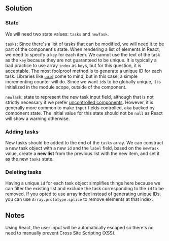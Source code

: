 ## Solution

### State

We will need two state values: `tasks` and `newTask`.

`tasks`: Since there's a list of tasks that can be modified, we will need it to be part of the component's state. When rendering a list of elements in React, we need to specify a `key` for each item. We cannot use the text of the task as the `key` because they are not guaranteed to be unique. It is typically a bad practice to use array `index` as `key`s, but for this question, it is acceptable. The most foolproof method is to generate a unique ID for each task. Libraries like [`uuid`](https://github.com/uuidjs/uuid) come to mind, but in this case, a simple incrementing counter will do. Since we want `id`s to be globally unique, it is initialized in the module scope, outside of the component.

`newTask`: state to represent the new task input field, although that is not strictly necessary if we prefer [uncontrolled components](https://reactjs.org/docs/uncontrolled-components.html). However, it is generally more common to make `input` fields controlled, aka backed by component state. The initial value for this state should not be `null` as React will show a warning otherwise.

### Adding tasks

New tasks should be added to the end of the `tasks` array. We can construct a new task object with a new `id` and the `label` field, based on the `newTask` value, create a **new list** from the previous list with the new item, and set it as the new `tasks` state.

### Deleting tasks

Having a unique `id` for each task object simplifies things here because we can filter the existing list and exclude the task corresponding to the `id` to be removed. If you opted to use array index instead of generating unique IDs, you can use `Array.prototype.splice` to remove elements at that index.

## Notes

Using React, the user input will be automatically escaped so there's no need to manually prevent Cross Site Scripting (XSS).
